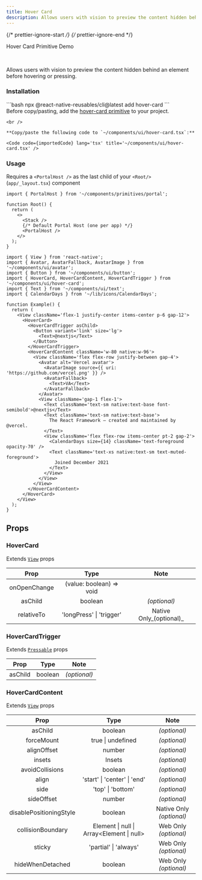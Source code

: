 ```yaml
---
title: Hover Card
description: Allows users with vision to preview the content hidden behind an element before hovering or pressing.
---
```

{/* prettier-ignore-start */}
{/* prettier-ignore-end */}


<LinkButton href='/primitives/hover-card'>Hover Card Primitive</LinkButton>
<LinkButton target='_blank' href='https://rnr-showcase.vercel.app/hover-card'>
  Demo
</LinkButton>

<br />

Allows users with vision to preview the content hidden behind an element before hovering or pressing.

### Installation

<Tabs>
  <TabItem label='CLI'> 
    ```bash
    npx @react-native-reusables/cli@latest add hover-card
    ```
  </TabItem>
  <TabItem label='Manual'>
    <Aside type='tip' title='Dependencies'>
      Before copy/pasting, add the <a href='/primitives/hover-card' className='text-white font-bold'> hover-card primitive</a> to your project.
    </Aside>

    <br />

    **Copy/paste the following code to `~/components/ui/hover-card.tsx`:**

    <Code code={importedCode} lang='tsx' title='~/components/ui/hover-card.tsx' />
  </TabItem>
</Tabs>


### Usage

<Aside type="caution">

  Requires a `<PortalHost />` as the last child of your `<Root/>` (`app/_layout.tsx`) component

  ```tsx
  import { PortalHost } from '~/components/primitives/portal';

  function Root() {
    return (
      <>
        <Stack />
        {/* Default Portal Host (one per app) */}
        <PortalHost />
      </>
    );
  }
  ```

</Aside>

```tsx
import { View } from 'react-native';
import { Avatar, AvatarFallback, AvatarImage } from '~/components/ui/avatar';
import { Button } from '~/components/ui/button';
import { HoverCard, HoverCardContent, HoverCardTrigger } from '~/components/ui/hover-card';
import { Text } from '~/components/ui/text';
import { CalendarDays } from '~/lib/icons/CalendarDays';

function Example() {
  return (
    <View className='flex-1 justify-center items-center p-6 gap-12'>
      <HoverCard>
        <HoverCardTrigger asChild>
          <Button variant='link' size='lg'>
            <Text>@nextjs</Text>
          </Button>
        </HoverCardTrigger>
        <HoverCardContent className='w-80 native:w-96'>
          <View className='flex flex-row justify-between gap-4'>
            <Avatar alt='Vercel avatar'>
              <AvatarImage source={{ uri: 'https://github.com/vercel.png' }} />
              <AvatarFallback>
                <Text>VA</Text>
              </AvatarFallback>
            </Avatar>
            <View className='gap-1 flex-1'>
              <Text className='text-sm native:text-base font-semibold'>@nextjs</Text>
              <Text className='text-sm native:text-base'>
                The React Framework – created and maintained by @vercel.
              </Text>
              <View className='flex flex-row items-center pt-2 gap-2'>
                <CalendarDays size={14} className='text-foreground opacity-70' />
                <Text className='text-xs native:text-sm text-muted-foreground'>
                  Joined December 2021
                </Text>
              </View>
            </View>
          </View>
        </HoverCardContent>
      </HoverCard>
    </View>
  );
}
```

## Props

### HoverCard

Extends [`View`](https://reactnative.dev/docs/view#props) props

|     Prop     |           Type           |     Note     |
| :----------: | :----------------------: | :----------: |
| onOpenChange| (value: boolean) => void |                         |
|   asChild    |         boolean          |       _(optional)_      |
|  relativeTo  | 'longPress' \| 'trigger' | Native Only_(optional)_ |

### HoverCardTrigger

Extends [`Pressable`](https://reactnative.dev/docs/pressable#props) props

|  Prop   |  Type   |     Note     |
| :-----: | :-----: | :----------: |
| asChild | boolean | _(optional)_ |

### HoverCardContent

Extends [`View`](https://reactnative.dev/docs/view#props) props

|          Prop           |                     Type                     |           Note           |
| :---------------------: | :------------------------------------------: | :----------------------: |
|         asChild         |                   boolean                    |       _(optional)_       |
|       forceMount        |              true \| undefined               |       _(optional)_       |
|       alignOffset       |                    number                    |       _(optional)_       |
|         insets          |                    Insets                    |       _(optional)_       |
|     avoidCollisions     |                   boolean                    |       _(optional)_       |
|          align          |         'start' \| 'center' \| 'end'         |       _(optional)_       |
|          side           |              'top' \| 'bottom'               |       _(optional)_       |
|       sideOffset        |                    number                    |       _(optional)_       |
| disablePositioningStyle |                   boolean                    | Native Only _(optional)_ |
|    collisionBoundary    |  Element \| null \| Array\<Element \| null>  |  Web Only _(optional)_   |
|         sticky          |            'partial' \| 'always'             |  Web Only _(optional)_   |
|    hideWhenDetached     |                   boolean                    |  Web Only _(optional)_   |
